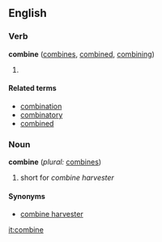 ==English==

===Verb===
'''combine''' ([[combines]], [[combined]], [[combining]])
#{{substub}}

====Related terms====
*[[combination]]
*[[combinatory]]
*[[combined]]

===Noun===
'''combine'''  (''plural:'' [[combines]])
# short for ''combine harvester''

====Synonyms====
*[[combine harvester]]

[[it:combine]]
